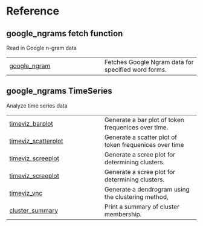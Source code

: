 # Reference {.doc .doc-index}

## google_ngrams fetch function

Read in Google n-gram data

| | |
| --- | --- |
| [google_ngram](google_ngram.qmd#google_ngrams.ngrams.google_ngram) | Fetches Google Ngram data for specified word forms. |

## google_ngrams TimeSeries

Analyze time series data

| | |
| --- | --- |
| [timeviz_barplot](timeviz_barplot.qmd#google_ngrams.TimeSeries.timeviz_barplot) | Generate a bar plot of token frequenices over time. |
| [timeviz_scatterplot](timeviz_scatterplot.qmd#google_ngrams.TimeSeries.timeviz_scatterplot) | Generate a scatter plot of token frequenices over time |
| [timeviz_screeplot](timeviz_screeplot.qmd#google_ngrams.TimeSeries.timeviz_screeplot) | Generate a scree plot for determining clusters. |
| [timeviz_screeplot](timeviz_screeplot.qmd#google_ngrams.TimeSeries.timeviz_screeplot) | Generate a scree plot for determining clusters. |
| [timeviz_vnc](timeviz_vnc.qmd#google_ngrams.TimeSeries.timeviz_vnc) | Generate a dendrogram  using the clustering method, |
| [cluster_summary](cluster_summary.qmd#google_ngrams.TimeSeries.cluster_summary) | Print a summary of cluster membership. |